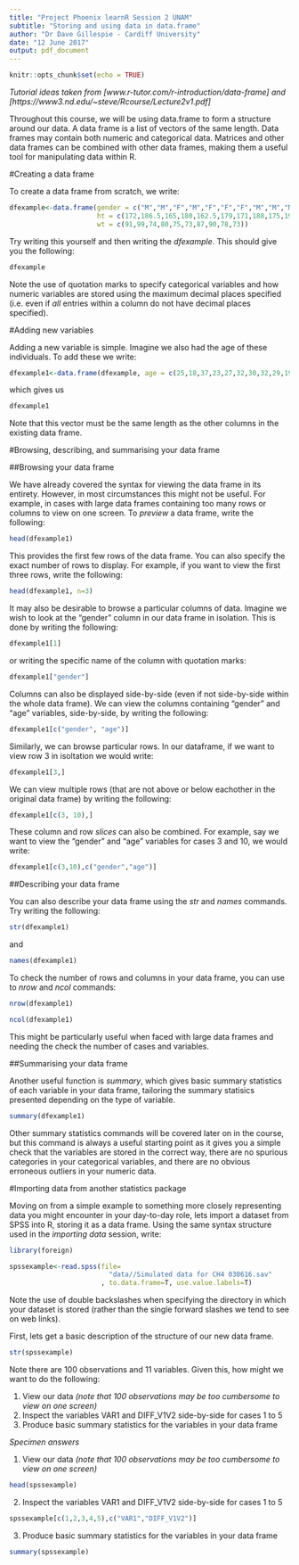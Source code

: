 ```yaml
---
title: "Project Phoenix learnR Session 2 UNAM"
subtitle: "Storing and using data in data.frame"
author: "Dr Dave Gillespie - Cardiff University"
date: "12 June 2017"
output: pdf_document
---
```


```r
knitr::opts_chunk$set(echo = TRUE)
```

*Tutorial ideas taken from [www.r-tutor.com/r-introduction/data-frame] and [https://www3.nd.edu/~steve/Rcourse/Lecture2v1.pdf]*


Throughout this course, we will be using data.frame to form a structure around our data. A data frame is a list of vectors of the same length. Data frames may contain both numeric and categorical data. Matrices and other data frames can be combined with other data frames, making them a useful tool for manipulating data within R.

#Creating a data frame


To create a data frame from scratch, we write:


```r
dfexample<-data.frame(gender = c("M","M","F","M","F","F","F","M","M","M"), 
                      ht = c(172,186.5,165,180,162.5,179,171,188,175,190), 
                      wt = c(91,99,74,80,75,73,87,90,78,73))
```


Try writing this yourself and then writing the *dfexample*. This should give you the following:


```r
dfexample
```


Note the use of quotation marks to specify categorical variables and how numeric variables are stored using the maximum decimal places specified (i.e. even if *all* entries within a column do not have decimal places specified).

#Adding new variables


Adding a new variable is simple. Imagine we also had the age of these individuals. To add these we write:


```r
dfexample1<-data.frame(dfexample, age = c(25,18,37,23,27,32,30,32,29,19))
```


which gives us


```r
dfexample1
```


Note that this vector must be the same length as the other columns in the existing data frame.

#Browsing, describing, and summarising your data frame


##Browsing your data frame

We have already covered the syntax for viewing the data frame in its entirety. However, in most circumstances this might not be useful. For example, in cases with large data frames containing too many rows or columns to view on one screen. To *preview* a data frame, write the following:


```r
head(dfexample1)
```


This provides the first few rows of the data frame. You can also specify the exact number of rows to display. For example, if you want to view the first three rows, write the following:


```r
head(dfexample1, n=3)
```


It may also be desirable to browse a particular columns of data. Imagine we wish to look at the "gender" column in our data frame in isolation. This is done by writing the following:

```r
dfexample1[1]
```


or writing the specific name of the column with quotation marks:


```r
dfexample1["gender"]
```


Columns can also be displayed side-by-side (even if not side-by-side within the whole data frame). We can view the columns containing "gender" and "age" variables, side-by-side, by writing the following:


```r
dfexample1[c("gender", "age")]
```


Similarly, we can browse particular rows. In our dataframe, if we want to view row 3 in isoltation we would write:


```r
dfexample1[3,]
```


We can view multiple rows (that are not above or below eachother in the original data frame) by writing the following:


```r
dfexample1[c(3, 10),]
```


These column and row *slices* can also be combined. For example, say we want to view the "gender" and "age" variables for cases 3 and 10, we would write:


```r
dfexample1[c(3,10),c("gender","age")]
```


##Describing your data frame


You can also describe your data frame using the *str* and *names* commands. Try writing the following:

```r
str(dfexample1)
```


and 


```r
names(dfexample1)
```


To check the number of rows and columns in your data frame, you can use to *nrow* and *ncol* commands:


```r
nrow(dfexample1)
```


```r
ncol(dfexample1)
```


This might be particularly useful when faced with large data frames and needing the check the number of cases and variables.


##Summarising your data frame


Another useful function is *summary*, which gives basic summary statistics of each variable in your data frame, tailoring the summary statisics presented depending on the type of variable.


```r
summary(dfexample1)
```


Other summary statistics commands will be covered later on in the course, but this command is always a useful starting point as it gives you a simple check that the variables are stored in the correct way, there are no spurious categories in your categorical variables, and there are no obvious erroneous outliers in your numeric data.


#Importing data from another statistics package


Moving on from a simple example to something more closely representing data you might encounter in your day-to-day role, lets import a dataset from SPSS into R, storing it as a data frame. Using the same syntax structure used in the *importing data* session, write:

```r
library(foreign)
```


```r
spssexample<-read.spss(file=
                         "data//Simulated data for CH4 030616.sav"
                       , to.data.frame=T, use.value.labels=T)
```


Note the use of double backslashes when specifying the directory in which your dataset is stored (rather than the single forward slashes we tend to see on web links).


First, lets get a basic description of the structure of our new data frame.

```r
str(spssexample)
```


Note there are 100 observations and 11 variables. Given this, how might we want to do the following:


1. View our data *(note that 100 observations may be too cumbersome to view on one screen)*
2. Inspect the variables VAR1 and DIFF_V1V2 side-by-side for cases 1 to 5
3. Produce basic summary statistics for the variables in your data frame


*Specimen answers*

1. View our data *(note that 100 observations may be too cumbersome to view on one screen)*

```r
head(spssexample)
```


2. Inspect the variables VAR1 and DIFF_V1V2 side-by-side for cases 1 to 5


```r
spssexample[c(1,2,3,4,5),c("VAR1","DIFF_V1V2")]
```


3. Produce basic summary statistics for the variables in your data frame


```r
summary(spssexample)
```

